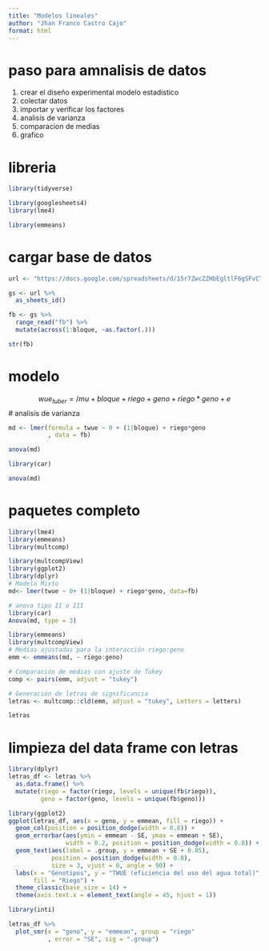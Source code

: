 ```yaml
---
title: "Modelos lineales"
author: "Jhan Franco Castro Cajo"
format: html
---
```

# paso para amnalisis de  datos
1. crear el diseño experimental  modelo estadistico
2. colectar datos
3. importar y verificar los factores
4. analisis de varianza 
5. comparacion de medias
6. grafico

# libreria 
```r
library(tidyverse)
```

```r
library(googlesheets4)
library(lme4)
```


```r
library(emmeans)
```

# cargar base de datos 


```r
url <- "https://docs.google.com/spreadsheets/d/15r7ZwcZZHbEgltlF6gSFvCTFA-CFzVBWwg3mFlRyKPs/edit?gid=1263018298#gid=1263018298"

gs <- url %>% 
  as_sheets_id()

fb <- gs %>% 
  range_read("fb") %>% 
  mutate(across(1:bloque, ~as.factor(.)))

```

```r
str(fb)
```


# modelo
$$ wue_{tuber}= /mu + bloque +riego + geno +riego*geno + e$$
# analisis de varianza 

```r
md <- lmer(formula = twue ~ 0 + (1|bloque) + riego*geno
           , data = fb)

anova(md)

```


```r
library(car)
```

```r
anova(md)
```

# paquetes completo

```r
library(lme4)
library(emmeans)
library(multcomp)
```

```r
library(multcompView)
library(ggplot2)
library(dplyr)
# Modelo Mixto
md<- lmer(twue ~ 0+ (1|bloque) + riego*geno, data=fb)

# anova tipo II o III 
library(car)
Anova(md, type = 3)

```

```r
library(emmeans)
library(multcompView)
# Medias ajustadas para la interacción riego:geno
emm <- emmeans(md, ~ riego:geno)

# Comparación de medias con ajuste de Tukey
comp <- pairs(emm, adjust = "tukey")

# Generación de letras de significancia
letras <- multcomp::cld(emm, adjust = "tukey", Letters = letters)
```
```r
letras
```

# limpieza del data frame con letras 
```r
library(dplyr)
letras_df <- letras %>%
  as.data.frame() %>%
  mutate(riego = factor(riego, levels = unique(fb$riego)),
         geno = factor(geno, levels = unique(fb$geno)))
```

```r
library(ggplot2)
ggplot(letras_df, aes(x = geno, y = emmean, fill = riego)) +
  geom_col(position = position_dodge(width = 0.8)) +
  geom_errorbar(aes(ymin = emmean - SE, ymax = emmean + SE),
                width = 0.2, position = position_dodge(width = 0.8)) +
  geom_text(aes(label = .group, y = emmean + SE + 0.05),
            position = position_dodge(width = 0.8),
            size = 3, vjust = 0, angle = 90) +
  labs(x = "Genotipos", y = "TWUE (eficiencia del uso del agua total)",
       fill = "Riego") +
  theme_classic(base_size = 14) +
  theme(axis.text.x = element_text(angle = 45, hjust = 1))
```
```r
library(inti)
```

```r
letras_df %>% 
  plot_smr(x = "geno", y = "emmean", group = "riego"
           , error = "SE", sig = ".group")
```

